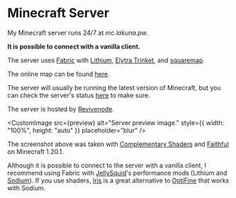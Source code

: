 # Minecraft Server

My Minecraft server runs 24/7 at _mc.lakuna.pw_.

**It is possible to connect with a vanilla client.**

The server uses [Fabric](https://fabricmc.net/) with [Lithium](https://modrinth.com/mod/lithium), [Elytra Trinket](https://modrinth.com/mod/elytra_trinket), and [squaremap](https://modrinth.com/plugin/squaremap).

The online map can be found [here](https://map.mc.lakuna.pw/).

The server will usually be running the latest version of Minecraft, but you can check the server's status [here](https://mcsrvstat.us/server/mc.lakuna.pw) to make sure.

The server is hosted by [Revivenode](https://revivenode.com/).


<CustomImage
	src={preview}
	alt="Server preview image."
	style={{ width: "100%", height: "auto" }}
	placeholder="blur"
/>

The screenshot above was taken with [Complementary Shaders](https://www.complementary.dev/) and [Faithful](https://faithfulpack.net/) on Minecraft 1.20.1.

Although it is possible to connect to the server with a vanilla client, I recommend using Fabric with [JellySquid](https://jellysquid.me/)'s performance mods (Lithium and [Sodium](https://modrinth.com/mod/sodium)). If you use shaders, [Iris](https://irisshaders.net/) is a great alternative to [OptiFine](https://www.optifine.net/home) that works with Sodium.
